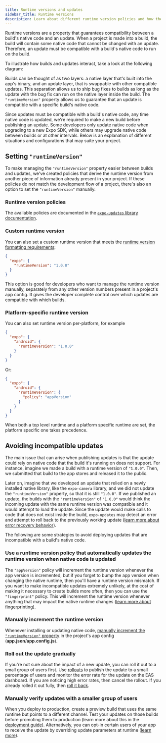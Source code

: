 ```yaml
---
title: Runtime versions and updates
sidebar_title: Runtime versions
description: Learn about different runtime version policies and how they may suit your project.
---
```



Runtime versions are a property that guarantees compatibility between a build's native code and an update. When a project is made into a build, the build will contain some native code that cannot be changed with an update. Therefore, an update must be compatible with a build's native code to run on the build.

To illustrate how builds and updates interact, take a look at the following diagram:

<ContentSpotlight
  alt="Native and update layers diagram"
  src="/static/images/eas-update/layers.png"
/>

Builds can be thought of as two layers: a native layer that's built into the app's binary, and an update layer, that is swappable with other compatible updates. This separation allows us to ship bug fixes to builds as long as the update with the bug fix can run on the native layer inside the build. The `"runtimeVersion"` property allows us to guarantee that an update is compatible with a specific build's native code.

Since updates must be compatible with a build's native code, any time native code is updated, we're required to make a new build before publishing an update. Some developers only update native code when upgrading to a new Expo SDK, while others may upgrade native code between builds or at other intervals. Below is an explanation of different situations and configurations that may suite your project.

## Setting `"runtimeVersion"`

To make managing the `"runtimeVersion"` property easier between builds and updates, we've created policies that derive the runtime version from another piece of information already present in your project. If these policies do not match the development flow of a project, there's also an option to set the `"runtimeVersion"` manually.

### Runtime version policies

The available policies are documented in the [`expo-updates` library documentation](/versions/latest/sdk/updates/#automatic-configuration-using-runtime-version-policies).

### Custom runtime version

You can also set a custom runtime version that meets the [runtime version formatting requirements](/versions/latest/config/app/#runtimeversion):

```json
{
  "expo": {
    "runtimeVersion": "1.0.0"
  }
}
```

This option is good for developers who want to manage the runtime version manually, separately from any other version numbers present in a project's app config. It gives the developer complete control over which updates are compatible with which builds.

### Platform-specific runtime version

You can also set runtime version per-platform, for example

```json
{
  "expo": {
    "android": {
      "runtimeVersion": "1.0.0"
    }
  }
}
```

Or:

```json
{
  "expo": {
    "android": {
      "runtimeVersion": {
        "policy": "appVersion"
      }
    }
  }
}
```

When both a top level runtime and a platform specific runtime are set, the platform specific one takes precedence.

## Avoiding incompatible updates

The main issue that can arise when publishing updates is that the update could rely on native code that the build it's running on does not support. For instance, imagine we made a build with a runtime version of `"1.0.0"`. Then, we submitted that build to the app stores and released it to the public.

Later on, imagine that we developed an update that relied on a newly installed native library, like the `expo-camera` library, and we did not update the `"runtimeVersion"` property, so that it is still `"1.0.0"`. If we published an update, the builds with the `"runtimeVersion"` of `"1.0.0"` would think the incoming update with the same runtime version was compatible and it would attempt to load the update. Since the update would make calls to code that does not exist inside the build, `expo-updates` may detect an error and attempt to roll back to the previously working update ([learn more about error recovery behavior](/eas-update/error-recovery/)).

The following are some strategies to avoid deploying updates that are incompatible with a build's native code.

### Use a runtime version policy that automatically updates the runtime version when native code is updated

The `"appVersion"` policy will increment the runtime version whenever the app version is incremented, but if you forget to bump the app version when changing the native runtime, then you'll have a runtime version mismatch. If you want to make incompatible updates extremely unlikely, at the cost of making it necessary to create builds more often, then you can use the `"fingerprint"` policy. This will increment the runtime version whenever anything that may impact the native runtime changes ([learn more about fingerprinting](/versions/latest/sdk/fingerprint/)).

### Manually increment the runtime version

Whenever installing or updating native code, [manually increment the `"runtimeVersion"` property](/eas-update/runtime-versions/#custom-runtime-version) in the project's app config (**app.json**/**app.config.js**).

### Roll out the update gradually

If you're not sure about the impact of a new update, you can roll it out to a small group of users first. Use [rollouts](/eas-update/rollouts/) to publish the update to a small percentage of users and monitor the error rate for the update on the EAS dashboard. If you are noticing high error rates, then cancel the rollout. If you already rolled it out fully, then [roll it back](eas-update/rollbacks/).

### Manually verify updates with a smaller group of users

When you deploy to production, create a preview build that uses the same runtime but points to a different channel. Test your updates on those builds before promoting them to production (learn more about this in the [deployment guide](/eas-update/deployment/#deploying-previews)). Alternatively, you can opt-in certain users of your app to receive the update by overriding update parameters at runtime ([learn more](/eas-update/override/)).
